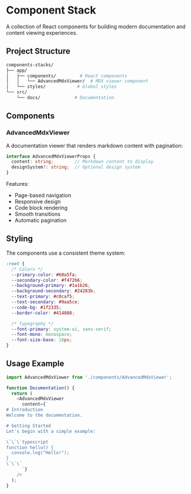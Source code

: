 # Component Stack

A collection of React components for building modern documentation and content viewing experiences.

## Project Structure

```bash
components-stacks/
├── app/
│   ├── components/         # React components
│   │   └── AdvancedMdxViewer/  # MDX viewer component
│   └── styles/            # Global styles
└── src/
    └── docs/             # Documentation
```

## Components

### AdvancedMdxViewer

A documentation viewer that renders markdown content with pagination:

```typescript
interface AdvancedMdxViewerProps {
  content: string;        // Markdown content to display
  designSystem?: string;  // Optional design system
}
```

Features:
- Page-based navigation
- Responsive design
- Code block rendering
- Smooth transitions
- Automatic pagination

## Styling

The components use a consistent theme system:

```css
:root {
  /* Colors */
  --primary-color: #60a5fa;
  --secondary-color: #f472b6;
  --background-primary: #1a1b26;
  --background-secondary: #24283b;
  --text-primary: #c0caf5;
  --text-secondary: #9aa5ce;
  --code-bg: #1f2335;
  --border-color: #414868;

  /* Typography */
  --font-primary: system-ui, sans-serif;
  --font-mono: monospace;
  --font-size-base: 16px;
}
```

## Usage Example

```typescript
import AdvancedMdxViewer from './components/AdvancedMdxViewer';

function Documentation() {
  return (
    <AdvancedMdxViewer
      content={`
# Introduction
Welcome to the documentation.

# Getting Started
Let's begin with a simple example:

\`\`\`typescript
function hello() {
  console.log("Hello!");
}
\`\`\`
      `}
    />
  );
} 